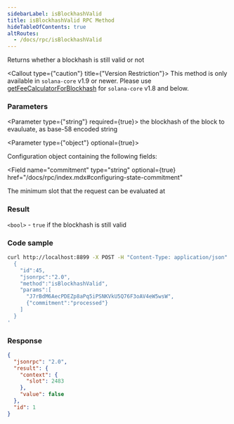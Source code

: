 ```yaml
---
sidebarLabel: isBlockhashValid
title: isBlockhashValid RPC Method
hideTableOfContents: true
altRoutes:
  - /docs/rpc/isBlockhashValid
---
```


Returns whether a blockhash is still valid or not

<Callout type={"caution"} title={"Version Restriction"}>
  This method is only available in `solana-core` v1.9 or newer. Please use
  [getFeeCalculatorForBlockhash](/docs/rpc/http/getFeeCalculatorForBlockhash)
  for `solana-core` v1.8 and below.
</Callout>

<DocSideBySide>

<DocLeftSide>

### Parameters

<Parameter type={"string"} required={true}>
  the blockhash of the block to evauluate, as base-58 encoded string
</Parameter>

<Parameter type={"object"} optional={true}>

Configuration object containing the following fields:

<Field
  name="commitment"
  type="string"
  optional={true}
  href="/docs/rpc/index.mdx#configuring-state-commitment"
></Field>

<Field name="minContextSlot" type="number" optional={true}>
  The minimum slot that the request can be evaluated at
</Field>

</Parameter>

### Result

`<bool>` - `true` if the blockhash is still valid

</DocLeftSide>

<DocRightSide>

### Code sample

```bash
curl http://localhost:8899 -X POST -H "Content-Type: application/json" -d '
  {
    "id":45,
    "jsonrpc":"2.0",
    "method":"isBlockhashValid",
    "params":[
      "J7rBdM6AecPDEZp8aPq5iPSNKVkU5Q76F3oAV4eW5wsW",
      {"commitment":"processed"}
    ]
  }
'
```

### Response

```json
{
  "jsonrpc": "2.0",
  "result": {
    "context": {
      "slot": 2483
    },
    "value": false
  },
  "id": 1
}
```

</DocRightSide>
</DocSideBySide>
